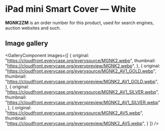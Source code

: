 
# iPad mini Smart Cover — White

<Callout type='info' emoji='👉🏻'>**MGNK2ZM** is an order number for this product, used for search engines, auction websites and such.</Callout>

## Image gallery

<GalleryComponent
    images={[
      {
        original: "https://cloudfront.everycase.org/everysource/MGNK2.webp",
        thumbnail: "https://cloudfront.everycase.org/everypreview/MGNK2.webp",
      },
      {
        original: "https://cloudfront.everycase.org/everysource/MGNK2_AV1_GOLD.webp",
        thumbnail: "https://cloudfront.everycase.org/everypreview/MGNK2_AV1_GOLD.webp",
      },
      {
        original: "https://cloudfront.everycase.org/everysource/MGNK2_AV1_SILVER.webp",
        thumbnail: "https://cloudfront.everycase.org/everypreview/MGNK2_AV1_SILVER.webp",
      },
      {
        original: "https://cloudfront.everycase.org/everysource/MGNK2_AV5.webp",
        thumbnail: "https://cloudfront.everycase.org/everypreview/MGNK2_AV5.webp",
      }
    ]}
  />
